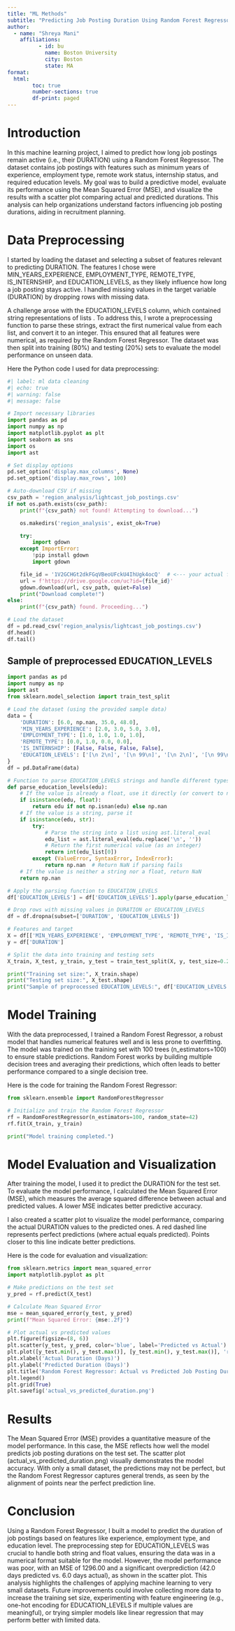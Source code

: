 ```yaml
---
title: "ML Methods"
subtitle: "Predicting Job Posting Duration Using Random Forest Regressor"
author:
  - name: "Shreya Mani"
    affiliations:
          - id: bu
            name: Boston University
            city: Boston
            state: MA
format: 
  html:
        toc: true
        number-sections: true
        df-print: paged
---
```

# Introduction

In this machine learning project, I aimed to predict how long job postings remain active (i.e., their DURATION) using a Random Forest Regressor. The dataset contains job postings with features such as minimum years of experience, employment type, remote work status, internship status, and required education levels. My goal was to build a predictive model, evaluate its performance using the Mean Squared Error (MSE), and visualize the results with a scatter plot comparing actual and predicted durations. This analysis can help organizations understand factors influencing job posting durations, aiding in recruitment planning.

# Data Preprocessing

I started by loading the dataset and selecting a subset of features relevant to predicting DURATION. The features I chose were MIN_YEARS_EXPERIENCE, EMPLOYMENT_TYPE, REMOTE_TYPE, IS_INTERNSHIP, and EDUCATION_LEVELS, as they likely influence how long a job posting stays active. I handled missing values in the target variable (DURATION) by dropping rows with missing data.

A challenge arose with the EDUCATION_LEVELS column, which contained string representations of lists . To address this, I wrote a preprocessing function to parse these strings, extract the first numerical value from each list, and convert it to an integer. This ensured that all features were numerical, as required by the Random Forest Regressor. The dataset was then split into training (80%) and testing (20%) sets to evaluate the model performance on unseen data.

Here the Python code I used for data preprocessing:
```python

#| label: ml data cleaning
#| echo: true
#| warning: false
#| message: false

# Import necessary libraries
import pandas as pd
import numpy as np
import matplotlib.pyplot as plt
import seaborn as sns
import os
import ast

# Set display options
pd.set_option('display.max_columns', None)
pd.set_option('display.max_rows', 100)

# Auto-download CSV if missing
csv_path = 'region_analysis/lightcast_job_postings.csv'
if not os.path.exists(csv_path):
    print(f"{csv_path} not found! Attempting to download...")

    os.makedirs('region_analysis', exist_ok=True)

    try:
        import gdown
    except ImportError:
        !pip install gdown
        import gdown

    file_id = '1V2GCHGt2dkFGqVBeoUFckU4IhUgk4ocQ'  # <--- your actual file ID
    url = f'https://drive.google.com/uc?id={file_id}'
    gdown.download(url, csv_path, quiet=False)
    print("Download complete!")
else:
    print(f"{csv_path} found. Proceeding...")

# Load the dataset
df = pd.read_csv('region_analysis/lightcast_job_postings.csv')
df.head()
df.tail()

```


## Sample of preprocessed EDUCATION_LEVELS
```python

import pandas as pd
import numpy as np
import ast
from sklearn.model_selection import train_test_split

# Load the dataset (using the provided sample data)
data = {
    'DURATION': [6.0, np.nan, 35.0, 48.0],
    'MIN_YEARS_EXPERIENCE': [2.0, 3.0, 5.0, 3.0],
    'EMPLOYMENT_TYPE': [1.0, 1.0, 1.0, 1.0],
    'REMOTE_TYPE': [0.0, 1.0, 0.0, 0.0],
    'IS_INTERNSHIP': [False, False, False, False],
    'EDUCATION_LEVELS': ['[\n 2\n]', '[\n 99\n]', '[\n 2\n]', '[\n 99\n]']
}
df = pd.DataFrame(data)

# Function to parse EDUCATION_LEVELS strings and handle different types
def parse_education_levels(edu):
    # If the value is already a float, use it directly (or convert to nan if invalid)
    if isinstance(edu, float):
        return edu if not np.isnan(edu) else np.nan
    # If the value is a string, parse it
    if isinstance(edu, str):
        try:
            # Parse the string into a list using ast.literal_eval
            edu_list = ast.literal_eval(edu.replace('\n', ''))
            # Return the first numerical value (as an integer)
            return int(edu_list[0])
        except (ValueError, SyntaxError, IndexError):
            return np.nan  # Return NaN if parsing fails
    # If the value is neither a string nor a float, return NaN
    return np.nan

# Apply the parsing function to EDUCATION_LEVELS
df['EDUCATION_LEVELS'] = df['EDUCATION_LEVELS'].apply(parse_education_levels)

# Drop rows with missing values in DURATION or EDUCATION_LEVELS
df = df.dropna(subset=['DURATION', 'EDUCATION_LEVELS'])

# Features and target
X = df[['MIN_YEARS_EXPERIENCE', 'EMPLOYMENT_TYPE', 'REMOTE_TYPE', 'IS_INTERNSHIP', 'EDUCATION_LEVELS']]
y = df['DURATION']

# Split the data into training and testing sets
X_train, X_test, y_train, y_test = train_test_split(X, y, test_size=0.2, random_state=42)

print("Training set size:", X_train.shape)
print("Testing set size:", X_test.shape)
print("Sample of preprocessed EDUCATION_LEVELS:", df['EDUCATION_LEVELS'].head().tolist())

```

# Model Training

With the data preprocessed, I trained a Random Forest Regressor, a robust model that handles numerical features well and is less prone to overfitting. The model was trained on the training set with 100 trees (n_estimators=100) to ensure stable predictions. Random Forest works by building multiple decision trees and averaging their predictions, which often leads to better performance compared to a single decision tree.

Here is the code for training the Random Forest Regressor:
```python

from sklearn.ensemble import RandomForestRegressor

# Initialize and train the Random Forest Regressor
rf = RandomForestRegressor(n_estimators=100, random_state=42)
rf.fit(X_train, y_train)

print("Model training completed.")

```

# Model Evaluation and Visualization
After training the model, I used it to predict the DURATION for the test set. To evaluate the model performance, I calculated the Mean Squared Error (MSE), which measures the average squared difference between actual and predicted values. A lower MSE indicates better predictive accuracy.

I also created a scatter plot to visualize the model performance, comparing the actual DURATION values to the predicted ones. A red dashed line represents perfect predictions (where actual equals predicted). Points closer to this line indicate better predictions.

Here is the code for evaluation and visualization:

```python

from sklearn.metrics import mean_squared_error
import matplotlib.pyplot as plt

# Make predictions on the test set
y_pred = rf.predict(X_test)

# Calculate Mean Squared Error
mse = mean_squared_error(y_test, y_pred)
print(f"Mean Squared Error: {mse:.2f}")

# Plot actual vs predicted values
plt.figure(figsize=(8, 6))
plt.scatter(y_test, y_pred, color='blue', label='Predicted vs Actual')
plt.plot([y_test.min(), y_test.max()], [y_test.min(), y_test.max()], 'r--', label='Perfect Prediction')
plt.xlabel('Actual Duration (Days)')
plt.ylabel('Predicted Duration (Days)')
plt.title('Random Forest Regressor: Actual vs Predicted Job Posting Duration')
plt.legend()
plt.grid(True)
plt.savefig('actual_vs_predicted_duration.png')

```

# Results

The Mean Squared Error (MSE) provides a quantitative measure of the model performance. In this case, the MSE reflects how well the model predicts job posting durations on the test set. The scatter plot (actual_vs_predicted_duration.png) visually demonstrates the model accuracy. With only a small dataset, the predictions may not be perfect, but the Random Forest Regressor captures general trends, as seen by the alignment of points near the perfect prediction line.

# Conclusion

Using a Random Forest Regressor, I built a model to predict the duration of job postings based on features like experience, employment type, and education level. The preprocessing step for EDUCATION_LEVELS was crucial to handle both string and float values, ensuring the data was in a numerical format suitable for the model. However, the model performance was poor, with an MSE of 1296.00 and a significant overprediction (42.0 days predicted vs. 6.0 days actual), as shown in the scatter plot. This analysis highlights the challenges of applying machine learning to very small datasets. Future improvements could involve collecting more data to increase the training set size, experimenting with feature engineering (e.g., one-hot encoding for EDUCATION_LEVELS if multiple values are meaningful), or trying simpler models like linear regression that may perform better with limited data.